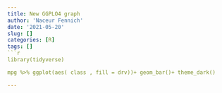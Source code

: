 ```yaml
---
title: New GGPLO4 graph
author: 'Naceur Fennich'
date: '2021-05-20'
slug: []
categories: [R]
tags: []
```r
library(tidyverse)

mpg %>% ggplot(aes( class , fill = drv))+ geom_bar()+ theme_dark()

---
```


